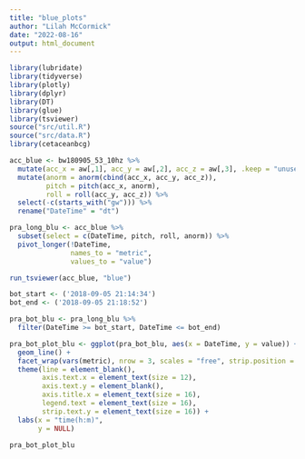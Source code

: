```yaml
---
title: "blue_plots"
author: "Lilah McCormick"
date: "2022-08-16"
output: html_document
---
```

```r
library(lubridate)
library(tidyverse)
library(plotly)
library(dplyr)
library(DT)
library(glue)
library(tsviewer)
source("src/util.R")
source("src/data.R")
library(cetaceanbcg)
```

```r
acc_blue <- bw180905_53_10hz %>% 
  mutate(acc_x = aw[,1], acc_y = aw[,2], acc_z = aw[,3], .keep = "unused") %>% 
  mutate(anorm = anorm(cbind(acc_x, acc_y, acc_z)),
         pitch = pitch(acc_x, anorm),
         roll = roll(acc_y, acc_z)) %>% 
  select(-c(starts_with("gw"))) %>% 
  rename("DateTime" = "dt")

pra_long_blu <- acc_blue %>% 
  subset(select = c(DateTime, pitch, roll, anorm)) %>% 
  pivot_longer(!DateTime, 
               names_to = "metric", 
               values_to = "value")
```

```r
run_tsviewer(acc_blue, "blue")
```

```r
bot_start <- ('2018-09-05 21:14:34')
bot_end <- ('2018-09-05 21:18:52')

pra_bot_blu <- pra_long_blu %>% 
  filter(DateTime >= bot_start, DateTime <= bot_end)

pra_bot_plot_blu <- ggplot(pra_bot_blu, aes(x = DateTime, y = value)) +
  geom_line() +
  facet_wrap(vars(metric), nrow = 3, scales = "free", strip.position = "left") +
  theme(line = element_blank(), 
        axis.text.x = element_text(size = 12),
        axis.text.y = element_blank(),
        axis.title.x = element_text(size = 16),
        legend.text = element_text(size = 16),
        strip.text.y = element_text(size = 16)) +
  labs(x = "time(h:m)", 
       y = NULL) 
  
pra_bot_plot_blu

```

